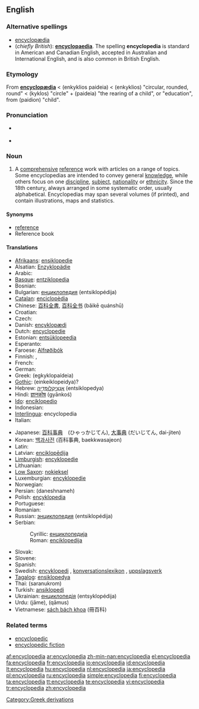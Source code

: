 {{see|encyclopaedia}}
{{wikipedia}}
==English==

===Alternative spellings===
*[[encyclopædia]]
*(''chiefly British''): '''[[encyclopaedia]]'''. The spelling '''encyclopedia''' is standard in American and Canadian English, accepted in Australian and International English, and is also common in British English.

===Etymology===
From {{L.}} '''[[encyclopædia]]''' < {{AGr.}} '''{{polytonic|[[ἐγκύκλιος παιδεία]]}}''' (enkyklios paideia) < '''{{polytonic|[[ἐγκύκλιος]]}}''' (enkyklios) "circular, rounded, round" < '''{{polytonic|[[κύκλος]]}}''' (kyklos) "circle" + '''{{polytonic|[[παιδεία]]}}''' (paideia) "the rearing of a child", or "education", from '''{{polytonic|[[παιδίον]]}}''' (paidion) "child".

===Pronunciation===
* {{ipacregion|Canada}} {{ipac|ənˌsaɪkləˈpidiə|en-ca-synth-encyclopedia.ogg|CA synth}}
*{{audio|en-us-encyclopedia.ogg|Audio (US)}}

===Noun===
{{en-noun}}

# A [[comprehensive]] [[reference]] work with articles on a range of topics. Some encyclopedias are intended to convey general [[knowledge]], while others focus on one [[discipline]], [[subject]], [[nationality]] or [[ethnicity]]. Since the 18th century, always arranged in some systematic order, usually alphabetical. Encyclopedias may span several volumes (if printed), and contain illustrations, maps and statistics.

====Synonyms====
* [[reference]]
* Reference book

====Translations====
{{trans-top|comprehensive reference with articles on a range of topic}}
* [[Afrikaans]]: [[ensiklopedie]]
* Alsatian: [[Enzyklopädie]]
* Arabic: {{ARchar|[[موسوعة]]}} {{unicode|(mausú:ʕa)}} {{f}}
* [[Basque]]: [[entziklopedia]]
* Bosnian: {{t-|bs|enciklopedija|f}}
* Bulgarian: [[енциклопедия]] (entsiklopédija) {{f}}
* [[Catalan]]: [[enciclopèdia]]
* Chinese: [[百科全書]], [[百科全书]] (bǎikē quánshū)
* Croatian: {{t-|hr|enciklopedija|f}}
* Czech: {{t+|cs|encyklopedie|f}}
* Danish: [[encyklopædi]]
* Dutch: [[encyclopedie]] {{m}}
* Estonian: [[entsüklopeedia]]
* Esperanto: {{t+|eo|enciklopedio|xs=Esperanto}}
* Faroese: [[Alfrøðibók]]
* Finnish: {{t+|fi|tietosanakirja}}, {{t+|fi|ensyklopedia}}
* French: {{t+|fr|encyclopédie|f}}
* German: {{t-|de|Enzyklopädie|f}}
* Greek: {{t+|el|εγκυκλοπαίδεια|f|sc=Grek}} (egkyklopaídeia)
* [[Gothic]]: (einkeiklopeidya)?
* Hebrew: [[אנציקלופדיה|אֶנְצִיקְלוֹפֶּדְיָה]] (entsiklopedya) {{f}}
* Hindi: [[ज्ञानकोष]] (gyānkoś)
* [[Ido]]: [[enciklopedio]]
* Indonesian: {{t-|id|ensiklopedia|xs=Indonesian}}
* [[Interlingua]]: encyclopedia
* Italian: {{t+|it|enciclopedia|f}}
{{trans-mid}}
* Japanese: [[百科事典]]　(ひゃっかじてん), [[大事典]] (だいじてん, dai-jiten)
* Korean: [[백과사전]] (百科事典, baekkwasajeon)
* Latin: {{t-|la|encyclopaedia}}
* Latvian: [[enciklopēdija]] {{f}}
* [[Limburgish]]: [[encyklopedie]]
* Lithuanian: {{t+|lt|enciklopedija|f|xs=Lithuanian}}
* [[Low Saxon]]: [[nokieksel]]
* Luxemburgian: [[encyklopedie]]
* Norwegian: {{t-|no|encyklopedi}}
* Persian: {{FAchar|[[دانشنامه]]}} (daneshnameh)
* Polish: [[encyklopedia]] {{f}}
* Portuguese: {{t+|pt|enciclopédia|f}}
* Romanian: {{t+|ro|enciclopedie|f}}
* Russian: [[энциклопедия]] (entsiklopédija) {{f}}
* Serbian:
*: Cyrillic: [[енциклопедија#Serbian|енциклопедија]] {{f}}
*: Roman: [[enciklopedija#Serbian|enciklopedija]] {{f}}
* Slovak: {{t-|sk|encyklopédia}}
* Slovene: {{t+|sl|enciklopedija}}
* Spanish: {{t+|es|enciclopedia|f}}
* Swedish: [[encyklopedi]] {{c}}, [[konversationslexikon]] {{n}}, [[uppslagsverk]] {{n}}
* [[Tagalog]]: [[ensiklopedya]]
* Thai: {{THchar|[[สารานุกรม]]}} (saranukrom)
* Turkish: [[ansiklopedi]]
* Ukrainian: [[енциклопедія]] (entsyklopédija) {{f}}
* Urdu: {{URchar|[[جامع]]}} (jāme), {{URchar|[[قاموس]]}} (qāmus)
* Vietnamese: [[sách bách khoa]] (冊百科)
{{trans-bottom}}

===Related terms===
*[[encyclopedic]]
*[[encyclopedic fiction]]

[[Category:Greek derivations]]

[[af:encyclopedia]]
[[ar:encyclopedia]]
[[zh-min-nan:encyclopedia]]
[[el:encyclopedia]]
[[fa:encyclopedia]]
[[fr:encyclopedia]]
[[io:encyclopedia]]
[[id:encyclopedia]]
[[lt:encyclopedia]]
[[hu:encyclopedia]]
[[nl:encyclopedia]]
[[ja:encyclopedia]]
[[pl:encyclopedia]]
[[ru:encyclopedia]]
[[simple:encyclopedia]]
[[fi:encyclopedia]]
[[ta:encyclopedia]]
[[tt:encyclopedia]]
[[te:encyclopedia]]
[[vi:encyclopedia]]
[[tr:encyclopedia]]
[[zh:encyclopedia]]